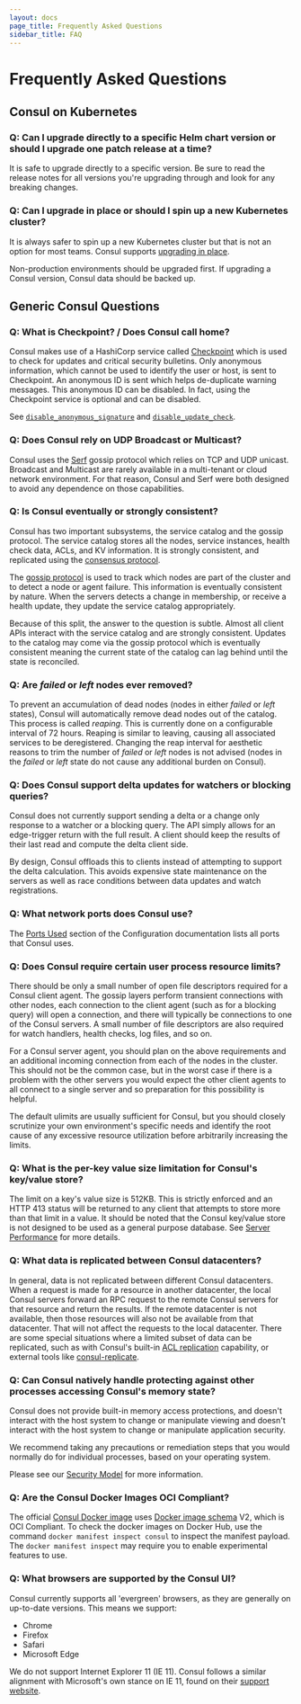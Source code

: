 ```yaml
---
layout: docs
page_title: Frequently Asked Questions
sidebar_title: FAQ
---
```


# Frequently Asked Questions

## Consul on Kubernetes

### Q: Can I upgrade directly to a specific Helm chart version or should I upgrade one patch release at a time?

It is safe to upgrade directly to a specific version. Be sure to read the release notes for all versions you're upgrading
through and look for any breaking changes.

### Q: Can I upgrade in place or should I spin up a new Kubernetes cluster?

It is always safer to spin up a new Kubernetes cluster but that is not an
option for most teams. Consul supports [upgrading in place](/docs/k8s/upgrade).

Non-production environments should be upgraded first. If upgrading
a Consul version, Consul data should be backed up.

## Generic Consul Questions

### Q: What is Checkpoint? / Does Consul call home?

Consul makes use of a HashiCorp service called [Checkpoint](http://checkpoint.hashicorp.com)
which is used to check for updates and critical security bulletins.
Only anonymous information, which cannot be used to identify the user or host,
is sent to Checkpoint. An anonymous ID is sent which helps de-duplicate warning
messages.
This anonymous ID can be disabled. In fact, using the Checkpoint service is
optional and can be disabled.

See [`disable_anonymous_signature`](/docs/agent/options#disable_anonymous_signature)
and [`disable_update_check`](/docs/agent/options#disable_update_check).

### Q: Does Consul rely on UDP Broadcast or Multicast?

Consul uses the [Serf](https://www.serf.io) gossip protocol which relies on
TCP and UDP unicast. Broadcast and Multicast are rarely available in a
multi-tenant or cloud network environment. For that reason, Consul and Serf
were both designed to avoid any dependence on those capabilities.

### Q: Is Consul eventually or strongly consistent?

Consul has two important subsystems, the service catalog and the gossip
protocol.
The service catalog stores all the nodes, service instances, health check data,
ACLs, and KV information. It is strongly consistent, and replicated
using the [consensus protocol](/docs/internals/consensus).

The [gossip protocol](/docs/internals/gossip) is used to track which
nodes are part of the cluster and to detect a node or agent failure. This
information is eventually consistent by nature. When the servers detects a
change in membership, or receive a health update, they update the service
catalog appropriately.

Because of this split, the answer to the question is subtle. Almost all client
APIs interact with the service catalog and are strongly consistent. Updates to
the catalog may come via the gossip protocol which is eventually consistent
meaning the current state of the catalog can lag behind until the state is
reconciled.

### Q: Are _failed_ or _left_ nodes ever removed?

To prevent an accumulation of dead nodes (nodes in either _failed_ or _left_
states), Consul will automatically remove dead nodes out of the catalog. This
process is called _reaping_. This is currently done on a configurable
interval of 72 hours. Reaping is similar to leaving, causing all associated
services to be deregistered. Changing the reap interval for aesthetic
reasons to trim the number of _failed_ or _left_ nodes is not advised (nodes
in the _failed_ or _left_ state do not cause any additional burden on
Consul).

### Q: Does Consul support delta updates for watchers or blocking queries?

Consul does not currently support sending a delta or a change only response
to a watcher or a blocking query. The API simply allows for an edge-trigger
return with the full result. A client should keep the results of their last
read and compute the delta client side.

By design, Consul offloads this to clients instead of attempting to support
the delta calculation. This avoids expensive state maintenance on the servers
as well as race conditions between data updates and watch registrations.

### Q: What network ports does Consul use?

The [Ports Used](/docs/agent/options#ports) section of the Configuration
documentation lists all ports that Consul uses.

### Q: Does Consul require certain user process resource limits?

There should be only a small number of open file descriptors required for a
Consul client agent. The gossip layers perform transient connections with
other nodes, each connection to the client agent (such as for a blocking
query) will open a connection, and there will typically be connections to one
of the Consul servers. A small number of file descriptors are also required
for watch handlers, health checks, log files, and so on.

For a Consul server agent, you should plan on the above requirements and
an additional incoming connection from each of the nodes in the cluster. This
should not be the common case, but in the worst case if there is a problem
with the other servers you would expect the other client agents to all
connect to a single server and so preparation for this possibility is helpful.

The default ulimits are usually sufficient for Consul, but you should closely
scrutinize your own environment's specific needs and identify the root cause
of any excessive resource utilization before arbitrarily increasing the limits.

### Q: What is the per-key value size limitation for Consul's key/value store?

The limit on a key's value size is 512KB. This is strictly enforced and an
HTTP 413 status will be returned to any client that attempts to store more
than that limit in a value. It should be noted that the Consul key/value store
is not designed to be used as a general purpose database. See
[Server Performance](/docs/install/performance) for more details.

### Q: What data is replicated between Consul datacenters?

In general, data is not replicated between different Consul datacenters. When a
request is made for a resource in another datacenter, the local Consul servers
forward an RPC request to the remote Consul servers for that resource and
return the results.
If the remote datacenter is not available, then those resources will also not be
available from that datacenter. That will not affect the requests to the local
datacenter. There are some special situations where a limited subset of data
can be replicated, such as with Consul's built-in
[ACL replication](https://learn.hashicorp.com/tutorials/consul/access-control-replication-multiple-datacenters)
capability, or external tools like
[consul-replicate](https://github.com/hashicorp/consul-replicate).

### Q: Can Consul natively handle protecting against other processes accessing Consul's memory state?

Consul does not provide built-in memory access protections, and doesn't
interact with the host system to change or manipulate
viewing and doesn't interact with the host system to change or manipulate
application security.

We recommend taking any precautions or remediation steps that you would
normally do for individual processes, based on your operating system.

Please see our
[Security Model](/docs/internals/security) for more information.

### Q: Are the Consul Docker Images OCI Compliant?

The official [Consul Docker image](https://hub.docker.com/_/consul/) uses
[Docker image schema](https://docs.docker.com/registry/spec/manifest-v2-2/) V2,
which is OCI Compliant. To check the docker images on Docker Hub, use the
command `docker manifest inspect consul` to inspect the manifest payload. The
`docker manifest inspect` may require you to enable experimental features to
use.

### Q: What browsers are supported by the Consul UI?

Consul currently supports all 'evergreen' browsers, as they are generally on
up-to-date versions. This means we support:

- Chrome
- Firefox
- Safari
- Microsoft Edge

We do not support Internet Explorer 11 (IE 11). Consul follows a similar
alignment with Microsoft's own stance on IE 11, found on their
[support website](https://support.microsoft.com/en-us/help/17454/lifecycle-faq-internet-explorer-and-edge).
